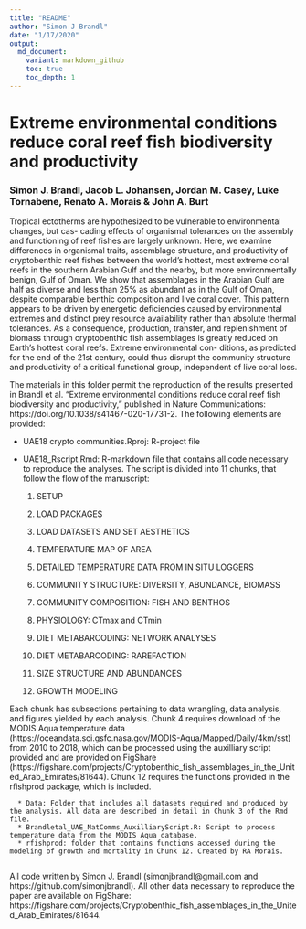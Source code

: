```yaml
---
title: "README"
author: "Simon J Brandl"
date: "1/17/2020"
output:
  md_document:
    variant: markdown_github
    toc: true
    toc_depth: 1
---
```


# Extreme environmental conditions reduce coral reef fish biodiversity and productivity
### Simon J. Brandl, Jacob L. Johansen, Jordan M. Casey, Luke Tornabene, Renato A. Morais & John A. Burt

Tropical ectotherms are hypothesized to be vulnerable to environmental changes, but cas- cading effects of organismal tolerances on the assembly and functioning of reef fishes are largely unknown. Here, we examine differences in organismal traits, assemblage structure, and productivity of cryptobenthic reef fishes between the world’s hottest, most extreme coral reefs in the southern Arabian Gulf and the nearby, but more environmentally benign, Gulf of Oman. We show that assemblages in the Arabian Gulf are half as diverse and less than 25% as abundant as in the Gulf of Oman, despite comparable benthic composition and live coral cover. This pattern appears to be driven by energetic deficiencies caused by environmental extremes and distinct prey resource availability rather than absolute thermal tolerances. As a consequence, production, transfer, and replenishment of biomass through cryptobenthic fish assemblages is greatly reduced on Earth’s hottest coral reefs. Extreme environmental con- ditions, as predicted for the end of the 21st century, could thus disrupt the community structure and productivity of a critical functional group, independent of live coral loss.

The materials in this folder permit the reproduction of the results presented in Brandl et al. "Extreme environmental conditions reduce coral reef fish biodiversity and productivity," published in Nature Communications: https://doi.org/10.1038/s41467-020-17731-2. The following elements are provided:

  * UAE18 crypto communities.Rproj: R-project file
  * UAE18_Rscript.Rmd: R-markdown file that contains all code necessary to reproduce the analyses. The script is divided into 11 chunks, that follow the flow of the manuscript:
  
      1. SETUP
      
      2. LOAD PACKAGES
      
      3. LOAD DATASETS AND SET AESTHETICS
      
      4. TEMPERATURE MAP OF AREA
      
      5. DETAILED TEMPERATURE DATA FROM IN SITU LOGGERS
      
      6. COMMUNITY STRUCTURE: DIVERSITY, ABUNDANCE, BIOMASS
      
      7. COMMUNITY COMPOSITION: FISH AND BENTHOS
      
      8. PHYSIOLOGY: CTmax and CTmin
      
      9. DIET METABARCODING: NETWORK ANALYSES
      
      10. DIET METABARCODING: RAREFACTION
      
      11. SIZE STRUCTURE AND ABUNDANCES
      
      12. GROWTH MODELING
      
Each chunk has subsections pertaining to data wrangling, data analysis, and figures yielded by each analysis. Chunk 4 requires download of the MODIS Aqua temperature data (https://oceandata.sci.gsfc.nasa.gov/MODIS-Aqua/Mapped/Daily/4km/sst) from 2010 to 2018, which can be processed using the auxilliary script provided and are provided on FigShare (https://figshare.com/projects/Cryptobenthic_fish_assemblages_in_the_United_Arab_Emirates/81644). Chunk 12 requires the functions provided in the rfishprod package, which is included.

      * Data: Folder that includes all datasets required and produced by the analysis. All data are described in detail in Chunk 3 of the Rmd file.
      * Brandletal_UAE_NatComms_AuxilliaryScript.R: Script to process temperature data from the MODIS Aqua database.
      * rfishprod: folder that contains functions accessed during the modeling of growth and mortality in Chunk 12. Created by RA Morais. 
      

All code written by Simon J. Brandl (simonjbrandl@gmail.com and https://github.com/simonjbrandl). All other data necessary to reproduce the paper are available on FigShare: https://figshare.com/projects/Cryptobenthic_fish_assemblages_in_the_United_Arab_Emirates/81644. 